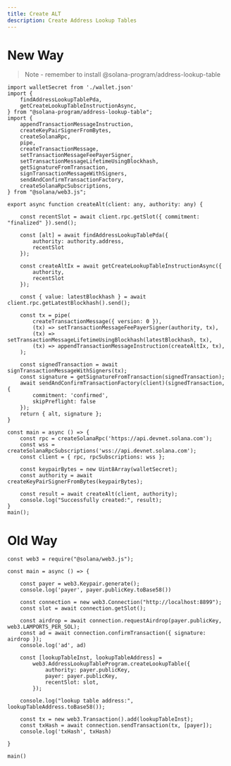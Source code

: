 ```yaml
---
title: Create ALT
description: Create Address Lookup Tables
---
```


# New Way

> Note - remember to install @solana-program/address-lookup-table

```tsx
import walletSecret from './wallet.json'
import {
    findAddressLookupTablePda,
    getCreateLookupTableInstructionAsync,
} from "@solana-program/address-lookup-table";
import {
    appendTransactionMessageInstruction,
    createKeyPairSignerFromBytes,
    createSolanaRpc,
    pipe,
    createTransactionMessage,
    setTransactionMessageFeePayerSigner,
    setTransactionMessageLifetimeUsingBlockhash,
    getSignatureFromTransaction,
    signTransactionMessageWithSigners,
    sendAndConfirmTransactionFactory,
    createSolanaRpcSubscriptions,
} from "@solana/web3.js";

export async function createAlt(client: any, authority: any) {

    const recentSlot = await client.rpc.getSlot({ commitment: "finalized" }).send();

    const [alt] = await findAddressLookupTablePda({
        authority: authority.address,
        recentSlot
    });

    const createAltIx = await getCreateLookupTableInstructionAsync({
        authority,
        recentSlot
    });

    const { value: latestBlockhash } = await client.rpc.getLatestBlockhash().send();

    const tx = pipe(
        createTransactionMessage({ version: 0 }),
        (tx) => setTransactionMessageFeePayerSigner(authority, tx),
        (tx) => setTransactionMessageLifetimeUsingBlockhash(latestBlockhash, tx),
        (tx) => appendTransactionMessageInstruction(createAltIx, tx),
    );

    const signedTransaction = await signTransactionMessageWithSigners(tx);
    const signature = getSignatureFromTransaction(signedTransaction);
    await sendAndConfirmTransactionFactory(client)(signedTransaction, {
        commitment: 'confirmed',
        skipPreflight: false
    });
    return { alt, signature };
}

const main = async () => {
    const rpc = createSolanaRpc('https://api.devnet.solana.com');
    const wss = createSolanaRpcSubscriptions('wss://api.devnet.solana.com');
    const client = { rpc, rpcSubscriptions: wss };

    const keypairBytes = new Uint8Array(walletSecret);
    const authority = await createKeyPairSignerFromBytes(keypairBytes);

    const result = await createAlt(client, authority);
    console.log("Successfully created:", result);
}
main();

```

# Old Way
```tsx
const web3 = require("@solana/web3.js");

const main = async () => {

    const payer = web3.Keypair.generate();
    console.log('payer', payer.publicKey.toBase58())

    const connection = new web3.Connection("http://localhost:8899");
    const slot = await connection.getSlot();

    const airdrop = await connection.requestAirdrop(payer.publicKey, web3.LAMPORTS_PER_SOL);
    const ad = await connection.confirmTransaction({ signature: airdrop });
    console.log('ad', ad)

    const [lookupTableInst, lookupTableAddress] =
        web3.AddressLookupTableProgram.createLookupTable({
            authority: payer.publicKey,
            payer: payer.publicKey,
            recentSlot: slot,
        });

    console.log("lookup table address:", lookupTableAddress.toBase58());

    const tx = new web3.Transaction().add(lookupTableInst);
    const txHash = await connection.sendTransaction(tx, [payer]);
    console.log('txHash', txHash)

}

main()


```
